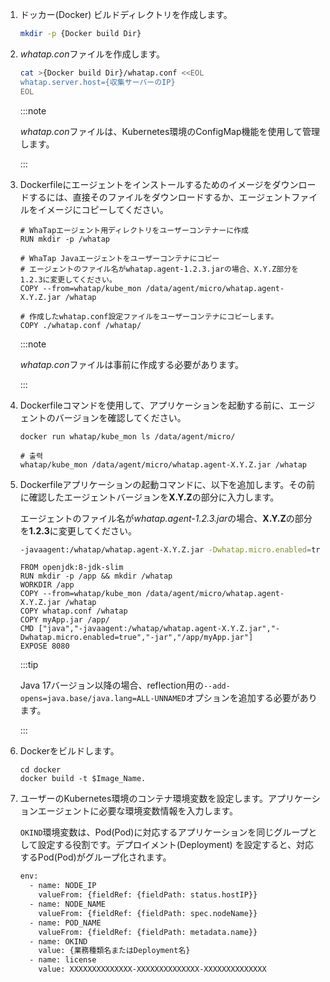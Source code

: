 1. ドッカー(Docker) ビルドディレクトリを作成します。

   ```bash
   mkdir -p {Docker build Dir}
   ```

2. *whatap.con*ファイルを作成します。

   ```bash
   cat >{Docker build Dir}/whatap.conf <<EOL
   whatap.server.host={収集サーバーのIP}
   EOL
   ```

   :::note

   *whatap.con*ファイルは、Kubernetes環境のConfigMap機能を使用して管理します。

   :::

3. Dockerfileにエージェントをインストールするためのイメージをダウンロードするには、直接そのファイルをダウンロードするか、エージェントファイルをイメージにコピーしてください。

   ```docker
   # WhaTapエージェント用ディレクトリをユーザーコンテナーに作成
   RUN mkdir -p /whatap

   # WhaTap Javaエージェントをユーザーコンテナにコピー
   # エージェントのファイル名がwhatap.agent-1.2.3.jarの場合、X.Y.Z部分を1.2.3に変更してください。
   COPY --from=whatap/kube_mon /data/agent/micro/whatap.agent-X.Y.Z.jar /whatap

   # 作成したwhatap.conf設定ファイルをユーザーコンテナにコピーします。
   COPY ./whatap.conf /whatap/    
   ```

   :::note

   *whatap.con*ファイルは事前に作成する必要があります。

   :::

4. Dockerfileコマンドを使用して、アプリケーションを起動する前に、エージェントのバージョンを確認してください。

   ```docker
   docker run whatap/kube_mon ls /data/agent/micro/

   # 출력
   whatap/kube_mon /data/agent/micro/whatap.agent-X.Y.Z.jar /whatap
   ```

5. Dockerfileアプリケーションの起動コマンドに、以下を追加します。その前に確認したエージェントバージョンを**X.Y.Z**の部分に入力します。

   エージェントのファイル名が*whatap.agent-1.2.3.jar*の場合、**X.Y.Z**の部分を**1.2.3**に変更してください。

   ```bash
   -javaagent:/whatap/whatap.agent-X.Y.Z.jar -Dwhatap.micro.enabled=true
   ```

   ```docker title='Dockerfile' showLineNumbers {4,7}
   FROM openjdk:8-jdk-slim
   RUN mkdir -p /app && mkdir /whatap
   WORKDIR /app
   COPY --from=whatap/kube_mon /data/agent/micro/whatap.agent-X.Y.Z.jar /whatap
   COPY whatap.conf /whatap
   COPY myApp.jar /app/
   CMD ["java","-javaagent:/whatap/whatap.agent-X.Y.Z.jar","-Dwhatap.micro.enabled=true","-jar","/app/myApp.jar"]
   EXPOSE 8080
   ```

   :::tip

   Java 17バージョン以降の場合、reflection用の`--add-opens=java.base/java.lang=ALL-UNNAMED`オプションを追加する必要があります。

   :::

6. Dockerをビルドします。

   ```docker
   cd docker
   docker build -t $Image_Name.
   ```

7. ユーザーのKubernetes環境のコンテナ環境変数を設定します。アプリケーションエージェントに必要な環境変数情報を入力します。

   `OKIND`環境変数は、Pod(Pod)に対応するアプリケーションを同じグループとして設定する役割です。デプロイメント(Deployment) を設定すると、対応するPod(Pod)がグループ化されます。

   ```bash showLineNumbers {8-9}
   env:
     - name: NODE_IP
       valueFrom: {fieldRef: {fieldPath: status.hostIP}}
     - name: NODE_NAME
       valueFrom: {fieldRef: {fieldPath: spec.nodeName}}
     - name: POD_NAME
       valueFrom: {fieldRef: {fieldPath: metadata.name}}
     - name: OKIND
       value: {業務種類名またはDeployment名}
     - name: license
       value: XXXXXXXXXXXXXX-XXXXXXXXXXXXXX-XXXXXXXXXXXXXX  
   ```

